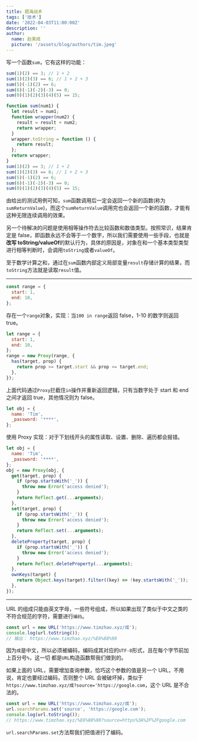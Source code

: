 ```yaml
---
title: 题海战术
tags: ['技术']
date: '2022-04-03T11:00:00Z'
description: ''
author:
  name: 赵美成
  picture: '/assets/blog/authors/tim.jpeg'
---
```


写一个函数`sum`，它有这样的功能：

```js
sum(1)(2) == 3; // 1 + 2
sum(1)(2)(3) == 6; // 1 + 2 + 3
sum(5)(-1)(2) == 6;
sum(6)(-1)(-2)(-3) == 0;
sum(0)(1)(2)(3)(4)(5) == 15;
```

```js
function sum(num1) {
  let result = num1;
  function wrapper(num2) {
    result = result + num2;
    return wrapper;
  }
  wrapper.toString = function () {
    return result;
  };
  return wrapper;
}
sum(1)(2) == 3; // 1 + 2
sum(1)(2)(3) == 6; // 1 + 2 + 3
sum(5)(-1)(2) == 6;
sum(6)(-1)(-2)(-3) == 0;
sum(0)(1)(2)(3)(4)(5) == 15;
```

由给出的测试用例可知，`sum`函数调用后一定会返回一个新的函数(称为`sumReturnValue`)，而这个`sumReturnValue`调用完也会返回一个新的函数，才能有这种无限连续调用的效果。

另一个待解决的问题是使用相等操作符去比较函数和数值类型。按照常识，结果肯定是 false，即函数永远不会等于一个数字，所以我们需要使用一些手段，也就是**改写 toString/valueOf**的默认行为，具体的原因是，对象在和一个基本类型类型进行相等判断时，会调用`toString`或者`valueOf`。

至于数学计算之和，通过在`sum`函数内部定义局部变量`result`存储计算的结果，而`toString`方法就是读取`result`值。

---

```js
const range = {
  start: 1,
  end: 10,
};
```

存在一个`range`对象，实现：当`100 in range`返回 false，1-10 的数字则返回 true。

```js
let range = {
  start: 1,
  end: 10,
};
range = new Proxy(range, {
  has(target, prop) {
    return prop >= target.start && prop <= target.end;
  },
});
```

上面代码通过`Proxy`拦截住`in`操作并重新返回逻辑，只有当数字处于 start 和 end 之间才返回 true，其他情况则为 false。

```js
let obj = {
  name: 'Tim',
  _password: '****',
};
```

使用 Proxy 实现：对于下划线开头的属性读取、设置、删除、遍历都会报错。

```js
let obj = {
  name: 'Tim',
  _password: '****',
};
obj = new Proxy(obj, {
  get(target, prop) {
    if (prop.startsWith('_')) {
      throw new Error('access denied');
    }
    return Reflect.get(...arguments);
  },
  set(target, prop) {
    if (prop.startsWith('_')) {
      throw new Error('access denied');
    }
    return Reflect.set(...arguments);
  },
  deleteProperty(target, prop) {
    if (prop.startsWith('_')) {
      throw new Error('access denied');
    }
    return Reflect.deleteProperty(...arguments);
  },
  ownKeys(target) {
    return Object.keys(target).filter((key) => !key.startsWith('_'));
  },
});
```

---

URL 的组成只能由英文字母，一些符号组成，所以如果出现了类似于中文之类的不符合规范的字符，需要进行`编码`。

```js
const url = new URL('https://www.timzhao.xyz/成');
console.log(url.toString());
// 输出： https://www.timzhao.xyz/%E6%88%90
```

因为`成`是中文，所以必须被编码，编码成其对应的`UTF-8`形式，且在每个字节前加上百分号`%`，这一切
都是`URL`构造函数帮我们做到的。

如果上面的 URL，需要增加查询参数，恰巧这个参数的值是另一个 URL，不用说，肯定也要经过编码，否则整个 URL 会被破坏掉，类似于`https://www.timzhao.xyz/成?source='https://google.com`，这个 URL 是不合法的。

```js
const url = new URL('https://www.timzhao.xyz/成');
url.searchParams.set('source', 'https://google.com');
console.log(url.toString());
// https://www.timzhao.xyz/%E6%88%90?source=https%3A%2F%2Fgoogle.com
```

`url.searchParams.set`方法帮我们把值进行了编码。
